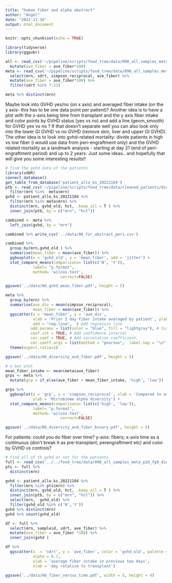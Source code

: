 ```yaml
---
title: "human fiber and alpha abstract"
author: "Angel"
date: "2022-11-16"
output: html_document
---
```


```r
knitr::opts_chunk$set(echo = TRUE)
```

```r
library(tidyverse) 
library(ggpubr)         
```

```r
all <- read_csv('~/pipeline/scripts/food_tree/data/090_all_samples_meta_p2d_fg9_dietall_genera34.csv') %>% 
  mutate(ave_fiber = ave_fiber*100) 
meta <- read_csv('~/pipeline/scripts/food_tree/data/090_all_samples_meta_p2d_fg9_dietall_genera34.csv') %>% 
  select(mrn, sdrt, simpson_reciprocal, ave_fiber) %>% 
  mutate(ave_fiber = ave_fiber*100) %>% 
  filter(sdrt %in% 7:21)

meta %>% distinct(mrn)
```

Maybe look into GVHD yes/no (on x axis) and averaged fiber intake (on the y axis- this has to be one data point per patient)?
Another idea is to have a plot with the x-axis being time from transplant and the y axis fiber intake and color points by GVHD status (yes vs no) and add a line (geom_smooth) for GVHD yes vs no ?
If that doesn’t separate well you can also look only into the lower GI GVHD vs no GVHD (remove skin, liver and upper GI GVHD).
The other idea is to look into gvhd-related mortality: divide patients in high vs low fiber (i would use data from peri-engraftment only) and the GVHD related mortality as a landmark analysis - starting at day 21 (end of peri-engraftment period) and up to 2 years. 
Just some ideas.. and hopefully that will give you some interesting results!!

```r
# find the gvhd data of the patients
library(vdbR)
connect_database()
get_table_from_database('patient_allo_ks_20221104')
ptb <- read_csv('~/pipeline/scripts/food_tree/data/cleaned_patients/diet_patients_97.csv') %>% 
  filter(mrn %in%  meta$mrn)
gvhd <- patient_allo_ks_20221104 %>% 
  filter(mrn %in% meta$mrn) %>% 
  distinct(mrn, gvhd_old, hct, .keep_all = T ) %>% 
  inner_join(ptb, by = c("mrn", "hct"))

combined <- meta %>% 
  left_join(gvhd, by = "mrn")

combined %>% write_csv('../data/06_for_abstract_peri.csv')

combined %>% 
  group_by(mrn,gvhd_old ) %>% 
  summarise(mean_fiber = mean(ave_fiber)) %>% 
  ggboxplot(x = 'gvhd_old', y = 'mean_fiber', add = 'jitter') +
  stat_compare_means(comparisons= list(c('N', 'Y')),
            label= "p.format",
            method= 'wilcox.test',
						correct=FALSE)

ggsave('../data/06_gvhd_mean_fiber.pdf', height = 5)
```


```r
meta %>% 
  group_by(mrn) %>% 
  summarise(ave_div = mean(simpson_reciprocal),
            mean_fiber = mean(ave_fiber)) %>% 
  ggscatter(x = 'mean_fiber', y = 'ave_div',
            xlab = 'Prior 2 day fiber intake averaged by patient', ylab = 'microbiome alpha diversity averaged by patient',
            add = "reg.line",  # Add regressin line
           add.params = list(color = "blue", fill = "lightgray"), # Customize line
           conf.int = TRUE, # Add confidence interval
           cor.coef = TRUE, # Add correlation coefficient.
           cor.coeff.args = list(method = "pearson",  label.sep = "\n")) +
  theme(aspect.ratio=1)

ggsave('../data/06_diversity_and_fiber.pdf', height = 5)
```

```r
# a box plot
mean_fiber_intake <- mean(meta$ave_fiber)
grps <- meta %>% 
  mutate(grp = if_else(ave_fiber > mean_fiber_intake, 'high', 'low'))

grps %>% 
  ggboxplot(x = 'grp', y = 'simpson_reciprocal', xlab = 'Compared to average prior 2 day fiber intake',
            ylab = 'Microbiome alpha diversity') +
  stat_compare_means(comparisons= list(c('high', 'low')),
            label= "p.format",
            method= 'wilcox.test',
						correct=FALSE)

ggsave('../data/06_diversity_and_fiber_binary.pdf', height = 5)
```


For patients: could you do fiber over time? y-axis: fibers; x-axis time as a continuous (don't break it as pre-transplant, perengraftment etc) and color by GVHD vs controls?

```r
# find all of th gvhd or not for the patients
full <- read_csv('../../food_tree/data/090_all_samples_meta_p2d_fg9_dietall_genera34.csv')
pts <- full %>% 
  distinct(mrn)

gvhd <- patient_allo_ks_20221104 %>% 
  filter(mrn %in% pts$mrn) %>% 
  distinct(mrn, gvhd_old, hct, .keep_all = T ) %>% 
  inner_join(ptb, by = c("mrn", "hct")) %>% 
  select(mrn,  gvhd_old) %>% 
  filter(gvhd_old %in% c('N','Y'))
gvhd %>% distinct(mrn)
gvhd %>% count(gvhd_old)

df <- full %>% 
  select(mrn, sampleid, sdrt, ave_fiber) %>% 
  mutate(ave_fiber = ave_fiber *100) %>% 
  inner_join(gvhd )

df %>% 
  ggscatter(x  = 'sdrt', y = 'ave_fiber', color = 'gvhd_old', palette = 'nejm', add = "loess", conf.int = T,
            alpha = 0.7, 
            ylab = 'average fiber intake in previous two days',
            xlab = 'day relative to transplant')

ggsave('../data/06_fiber_versus_time.pdf', width = 5, height = 4)
```


